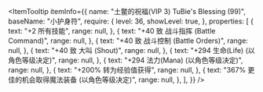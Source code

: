 
<ItemTooltip
  itemInfo={{
    name: "土鳖的祝福(VIP 3) TuBie's Blessing (99)",
    baseName: "小护身符",
    require: {
      level: 36,
      showLevel: true,
    },
    properties: [
      {
        text: "+2 所有技能",
        range: null,
      },
      {
        text: "+40 致 战斗指挥 (Battle Command)",
        range: null,
      },
      {
        text: "+40 致 战斗控制 (Battle Orders)",
        range: null,
      },
      {
        text: "+40 致 大叫 (Shout)",
        range: null,
      },
      {
        text: "+294 生命(Life) (以角色等级决定)",
        range: null,
      },
      {
        text: "+294 法力(Mana) (以角色等级决定)",
        range: null,
      },
      {
        text: "+200% 转为经验值获得",
        range: null,
      },
      {
        text: "367% 更佳的机会取得魔法装备 (以角色等级决定)",
        range: null,
      },
    ],
  }}
/>